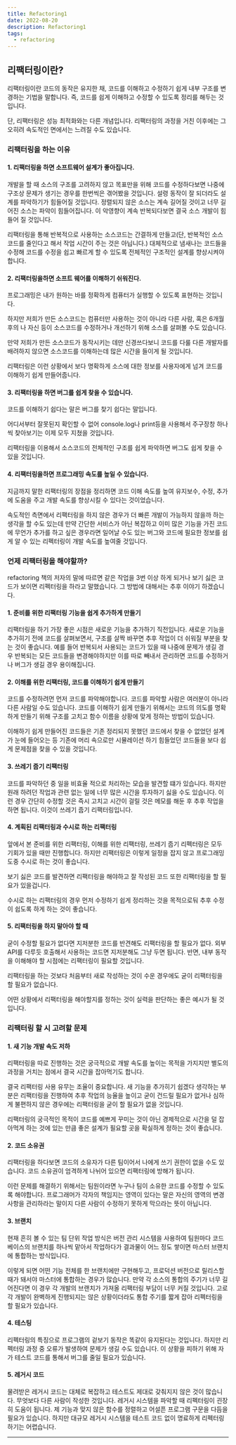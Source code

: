 ```yaml
---
title: Refactoring1
date: 2022-08-20
description: Refactoring1
tags:
  - refactoring
---
```


## 리팩터링이란?

리팩터링이란 코드의 동작은 유지한 채, 코드를 이해하고 수정하기 쉽게 내부 구조를 변경하는 기법을 말합니다. 즉, 코드를 쉽게 이해하고 수정할 수 있도록 정리를 해두는 것입니다.

단, 리팩터링은 성능 최적화와는 다른 개념입니다. 리팩터링의 과정을 거친 이후에는 그 오히려 속도적인 면에서는 느려질 수도 있습니다.

### 리팩터링을 하는 이유

#### 1. 리팩터링을 하면 소프트웨어 설계가 좋아집니다.

개발을 할 때 소스의 구조를 고려하지 않고 목표만을 위해 코드를 수정하다보면 나중에 구조상 문제가 생기는 경우를 한번씩은 겪어봤을 것입니다.
설령 동작이 잘 되더라도 설계를 파악하기가 힘들어질 것입니다. 정렬되지 않은 소스는 계속 길어질 것이고 너무 길어진 소스는 파악이 힘들어집니다.
이 악영향이 계속 반복되다보면 결국 소스 개발이 힘들어 질 것입니다.

리팩터링을 통해 반복적으로 사용하는 소스코드는 간결하게 만들고(단, 반복적인 소스코드를 줄인다고 해서 작업 시간이 주는 것은 아닙니다.) 대체적으로 냄새나는 코드들을
수정해 코드를 수정을 쉽고 빠르게 할 수 있도록 전체적인 구조적인 설계를 향상시켜야 합니다.

#### 2. 리팩터링을하면 소프트 웨어를 이해하기 쉬워진다.

프로그래밍은 내가 원하는 바를 정확하게 컴퓨터가 실행할 수 있도록 표현하는 것입니다.

하지만 저희가 만든 소스코드는 컴퓨터만 사용하는 것이 아니라
다른 사람, 혹은 6개월 후의 나 자신 등이 소스코드를 수정하거나 개선하기 위해
소스를 살펴볼 수도 있습니다.

만약 저희가 만든 소스코드가 동작시키는 데만 신경쓰다보니 코드를 다룰 다른
개발자를 배려하지 않으면 소스코드를 이해하는데 많은 시간을 들이게 될 것입니다.

리팩터링은 이런 상황에서 보다 명확하게 소스에 대한 정보를 사용자에게 넘겨
코드를 이해하기 쉽게 만들어줍니다.

#### 3. 리팩터링을 하면 버그를 쉽게 찾을 수 있습니다.

코드를 이해하기 쉽다는 말은 버그를 찾기 쉽다는 말입니다.

어디서부터 잘못된지 확인할 수 없어 console.log나 print등을 사용해서
주구장창 하나씩 찾아보기는 이제 모두 지쳤을 것입니다.

리팩터링을 이용해서 소스코드의 전체적인 구조를 쉽게 파악하면 버그도 쉽게
찾을 수 있을 것입니다.

#### 4. 리팩터링을하면 프로그래밍 속도를 높일 수 있습니다.

지금까지 말한 리팩터링의 장점을 정리하면 코드 이해 속도를 높여 유지보수, 수정, 추가에 도움을 주고 개발 속도를 향상시킬 수 있다는 것이었습니다.

속도적인 측면에서 리팩터링을 하지 않은 경우가 더 빠른 개발이 가능하지 않을까 하는 생각을 할 수도 있는데 만약 간단한 서비스가 아닌 복잡하고 이미 많은
기능을 가진 코드에 무언가 추가를 하고 싶은 경우라면
일어날 수도 있는 버그와 코드에 필요한 정보를 쉽게 알 수 있는 리펙터링이
개발 속도를 높여줄 것입니다.

### 언제 리팩터링을 해야할까?

refactoring 책의 저자의 말에 따르면 같은 작업을 3번 이상 하게 되거나 보기 싫은 코드가 보이면 리펙터링을 하라고 말했습니다. 그 방법에 대해서는 추후 이야기 하겠습니다.

#### 1. 준비를 위한 리팩터링 기능을 쉽게 추가하게 만들기

리팩터링을 하기 가장 좋은 시점은 새로운 기능을 추가하기 직전입니다.
새로운 기능을 추가히기 전에 코드를 살펴보면서, 구조를 살짝 바꾸면 추후
작업이 더 쉬워질 부분을 찾는 것이 좋습니다. 예를 들어 반복되서 사용되는
코드가 있을 때 나중에 문제가 생길 경우 반복되는 모든 코드들을 변경해야하지만
이를 따로 빼내서 관리하면 코드를 수정하거나 버그가 생길 경우 용이해집니다.

#### 2. 이해를 위한 리팩터링, 코드를 이해하기 쉽게 만들기

코드를 수정하려먼 먼저 코드를 파악해야합니다. 코드를 파악할 사람은
여러분이 아니라 다른 사람일 수도 있습니다. 코드를 이해하기 쉽게 만들기
위해서는 코드의 의도를 명확하게 만들기 위해 구조를 고치고 함수 이름을
상황에 맞게 정하는 방법이 있습니다.

이해하기 쉽게 만들어진 코드들은 기존 정리되지 못했던 코드에서 찾을 수 없었던
설계가 눈에 들어오는 등 기존에 머리 속으로만 시뮬레이션 하기 힘들었던
코드들을 보다 쉽게 문제점을 찾을 수 있을 것입니다.

#### 3. 쓰레기 줍기 리팩터링

코드를 파악하던 중 일을 비효율 적으로 처리하는 모습을 발견할 떄가 있습니다.
하지만 원래 하려던 작업과 관련 없는 일에 너무 많은 시간을 투자하기 싫을 수도 있습니다.
이런 경우 간단히 수정할 것은 즉시 고치고 시간이 걸릴 것은 메모를 해둔 후 추후
작업을 하면 됩니다. 이것이 쓰레기 줍기 리팩터링입니다.

#### 4. 계획된 리팩터링과 수시로 하는 리팩터링

앞에서 본 준비를 위한 리팩터링, 이해를 위한 리팩터링, 쓰레기 줍기 리펙터링은 모두
기회가 있을 때만 진행합니다. 하지만 리팩터링은 이렇게 일정을 잡지 않고
프로그래밍 도중 수시로 하는 것이 좋습니다.

보기 싫은 코드를 발견하면 리팩터링을 해야하고 잘 작성된 코드 또한 리팩터링을 할 필요가 있을겁니다.

수시로 하는 리팩터링의 경우 먼저 수정하기 쉽게 정리하는 것을 목적으로둬 추후 수정이 쉽도록 하게 하는 것이 좋습니다.

#### 5. 리팩터링을 하지 말아야 할 때

굳이 수정할 필요가 없다면 지저분한 코드를 반견해도 리팩터링을 할 필요가 없다.
외부 API를 다루듯 호출해서 사용하는 코드면 지저분해도 그냥 두면 됩니다. 반면, 내부 동작을 이해해야 할 시점에는 리팩터링이 필요할 것입니다.

리팩터링을 하는 것보다 처음부터 새로 작성하는 것이 수운 경우에도 굳이 리팩터링을 할 필요가 없습니다.

어떤 상황에서 리팩터링을 해야할지를 정하는 것이 실력을 판단하는 좋은 예시가 될 것입니다.

### 리팩터링 할 시 고려할 문제

#### 1. 새 기능 개발 속도 저하

리팩터링을 따로 진행하는 것은 궁극적으로 개발 속도를 높이는 목적을 가지지만
별도의 과정을 거치는 점에서 결국 시간을 잡아먹기도 합니다.

결국 리팩터링 사용 유무는 조율이 중요합니다. 새 기능을 추가히기 쉽겠다 생각하는 부분은
리팩터링을 진행하여 추후 작업의 능율을 높이고 굳이 건드릴 필요가 없거나 심하게 불편하지 않은 경우에는
리팩터링을 굳이 할 필요가 없을 것입니다.

리팩터링의 궁극적인 목적이 코드를 예쁘게 꾸미는 것이 아닌 경제적으로 시간을
덜 잡아먹게 하는 것에 있는 만큼 좋은 설계가 필요할 곳을 확실하게 정하는 것이 좋습니다.

#### 2. 코드 소유권

리팩터링을 하다보면 코드의 소유자가 다른 팀이어서 나에게 쓰기 권한이 없을 수도 있습니다.
코드 소유권이 엄격하게 나뉘어 있으면 리팩터링에 방해가 됩니다.

이런 문제를 해결하기 위해서는 팀원이라면 누구나 팀이 소유한 코드를 수정할 수 있도록 해야합니다.
프로그래머가 각자의 책임지는 영역이 있다는 말은 자신의 영역의 변경 사항을 관리하라는 말이지
다른 사람이 수정하기 못하게 막으라는 뜻이 아닙니다.

#### 3. 브랜치

현재 흔히 볼 수 있는 팀 단위 작업 방식은 버전 관리 시스템을 사용하여 팀원마다 코드베이스의 브랜치를
하나씩 맡아서 작업하다가 결과물이 어느 정도 쌓이면 마스터 브랜치에 통합하는 방식입니다.

이렇게 되면 어떤 기능 전체를 한 브랜치에만 구현해두고, 프로덕션 버전으로 릴리스할 때가  돼서야 마스터에 통합하는 경우가 많습니다.
만약 각 소스의 통합의 주기가 너무 길어진다면 이 경우 각 개발의 브랜치가 가져올 리팩터링 부담이 너무
커질 것입니다. 고로 각 개발이 완벽하게 진행되지는 않은 상황이더라도
통합 주기를 짧게 잡아 리펙터링을 할 필요가 있습니다.

#### 4. 테스팅

리펙터링의 특징으로 프로그램의 겉보기 동작은 똑같이 유지된다는 것입니다.
하지만 리펙터링 과정 중 오류가 발생하여 문제가 생길 수도 있습니다.
이 상황을 피하기 위해 자가 테스트 코드를 통해서 버그를 줄일 필요가 있습니다.

#### 5. 레거시 코드

물려받은 레거시 코드는 대체로 복잡하고 테스트도 제대로 갖춰지지 않은 것이 많습니다.
무엇보다 다른 사람이 작성한 것입니다. 레거시 시스템을 파악할 때 리펙터링이 괸장히 도움이 됩니다.
제 기능과 맞지 않은 함수를 정렬하고 어설픈 프로그램 구문을 다듬을 필요가 있습니다. 
하지만 대규모 레거시 시스템을 테스트 코드 없이 명료하게 리펙터링 하기는 어렵습니다.






---
